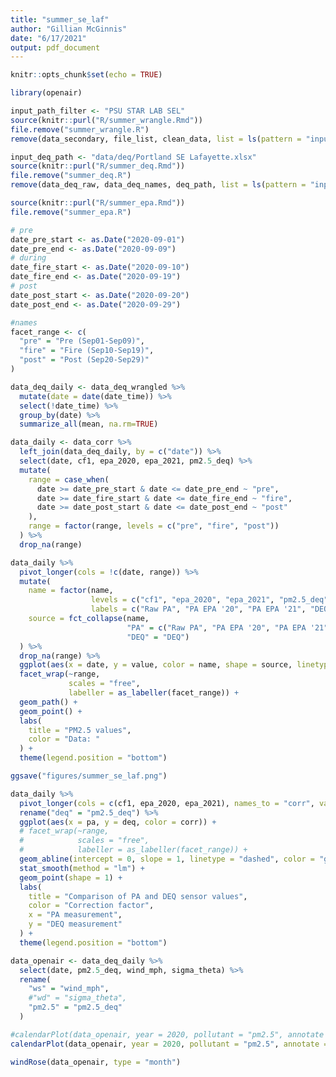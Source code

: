 ```yaml
---
title: "summer_se_laf"
author: "Gillian McGinnis"
date: "6/17/2021"
output: pdf_document
---
```


```r
knitr::opts_chunk$set(echo = TRUE)

library(openair)
```

```r
input_path_filter <- "PSU STAR LAB SEL"
source(knitr::purl("R/summer_wrangle.Rmd"))
file.remove("summer_wrangle.R")
remove(data_secondary, file_list, clean_data, list = ls(pattern = "input_"))

input_deq_path <- "data/deq/Portland SE Lafayette.xlsx"
source(knitr::purl("R/summer_deq.Rmd"))
file.remove("summer_deq.R")
remove(data_deq_raw, data_deq_names, deq_path, list = ls(pattern = "input_"))

source(knitr::purl("R/summer_epa.Rmd"))
file.remove("summer_epa.R")
```

```r
# pre
date_pre_start <- as.Date("2020-09-01")
date_pre_end <- as.Date("2020-09-09")
# during
date_fire_start <- as.Date("2020-09-10")
date_fire_end <- as.Date("2020-09-19")
# post
date_post_start <- as.Date("2020-09-20")
date_post_end <- as.Date("2020-09-29")

#names
facet_range <- c(
  "pre" = "Pre (Sep01-Sep09)",
  "fire" = "Fire (Sep10-Sep19)",
  "post" = "Post (Sep20-Sep29)"
)
```


```r
data_deq_daily <- data_deq_wrangled %>% 
  mutate(date = date(date_time)) %>% 
  select(!date_time) %>% 
  group_by(date) %>% 
  summarize_all(mean, na.rm=TRUE)

data_daily <- data_corr %>% 
  left_join(data_deq_daily, by = c("date")) %>% 
  select(date, cf1, epa_2020, epa_2021, pm2.5_deq) %>% 
  mutate(
    range = case_when(
      date >= date_pre_start & date <= date_pre_end ~ "pre",
      date >= date_fire_start & date <= date_fire_end ~ "fire",
      date >= date_post_start & date <= date_post_end ~ "post"
    ),
    range = factor(range, levels = c("pre", "fire", "post"))
  ) %>% 
  drop_na(range)
```

```r

data_daily %>% 
  pivot_longer(cols = !c(date, range)) %>% 
  mutate(
    name = factor(name,
                  levels = c("cf1", "epa_2020", "epa_2021", "pm2.5_deq"),
                  labels = c("Raw PA", "PA EPA '20", "PA EPA '21", "DEQ")),
    source = fct_collapse(name,
                          "PA" = c("Raw PA", "PA EPA '20", "PA EPA '21"),
                          "DEQ" = "DEQ")
  ) %>% 
  drop_na(range) %>% 
  ggplot(aes(x = date, y = value, color = name, shape = source, linetype = source)) +
  facet_wrap(~range,
             scales = "free",
             labeller = as_labeller(facet_range)) +
  geom_path() +
  geom_point() +
  labs(
    title = "PM2.5 values",
    color = "Data: "
  ) +
  theme(legend.position = "bottom")

ggsave("figures/summer_se_laf.png")
```

```r
data_daily %>% 
  pivot_longer(cols = c(cf1, epa_2020, epa_2021), names_to = "corr", values_to = "pa") %>% 
  rename("deq" = "pm2.5_deq") %>% 
  ggplot(aes(x = pa, y = deq, color = corr)) +
  # facet_wrap(~range,
  #            scales = "free",
  #            labeller = as_labeller(facet_range)) +
  geom_abline(intercept = 0, slope = 1, linetype = "dashed", color = "gray") +
  stat_smooth(method = "lm") +
  geom_point(shape = 1) +
  labs(
    title = "Comparison of PA and DEQ sensor values",
    color = "Correction factor",
    x = "PA measurement",
    y = "DEQ measurement"
  ) +
  theme(legend.position = "bottom")
```


```r
data_openair <- data_deq_daily %>% 
  select(date, pm2.5_deq, wind_mph, sigma_theta) %>% 
  rename(
    "ws" = "wind_mph",
    #"wd" = "sigma_theta",
    "pm2.5" = "pm2.5_deq"
  )

#calendarPlot(data_openair, year = 2020, pollutant = "pm2.5", annotate = "wd")
calendarPlot(data_openair, year = 2020, pollutant = "pm2.5", annotate = "ws")

windRose(data_openair, type = "month")
```


